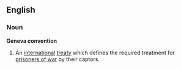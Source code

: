 ==English==
===Noun===
'''Geneva convention'''
# An [[international]] [[treaty]] which defines the required treatment for [[prisoners of war]] by their captors.


<P>{{wikipedia}}